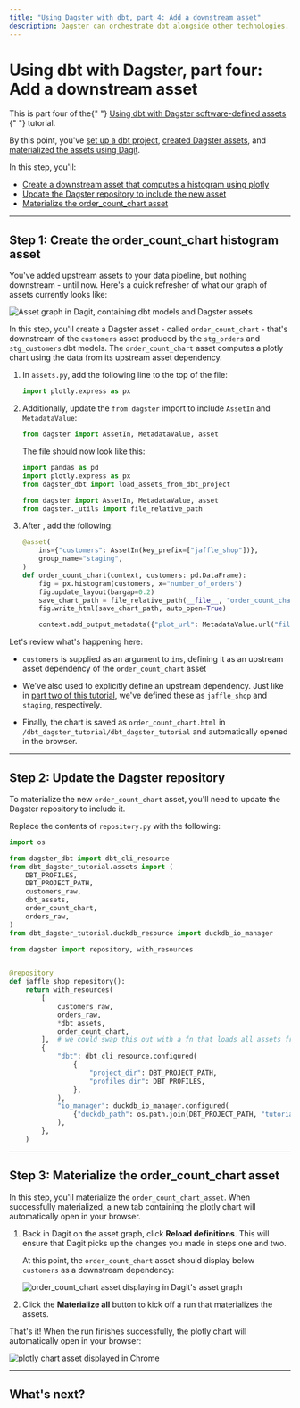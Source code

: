 ```yaml
---
title: "Using Dagster with dbt, part 4: Add a downstream asset"
description: Dagster can orchestrate dbt alongside other technologies.
---
```


# Using dbt with Dagster, part four: Add a downstream asset

<Note>
  This is part four of the{" "}
  <a href="/integrations/dbt/using-dbt-with-dagster">
    Using dbt with Dagster software-defined assets
  </a>{" "}
  tutorial.
</Note>

By this point, you've [set up a dbt project](/integrations/dbt/using-dbt-with-dagster/part-one), [created Dagster assets](/integrations/dbt/using-dbt-with-dagster/part-two), and [materialized the assets using Dagit](/integrations/dbt/using-dbt-with-dagster/part-three).

In this step, you'll:

- [Create a downstream asset that computes a histogram using plotly](#step-1-create-the-order_count_chart-histogram-asset)
- [Update the Dagster repository to include the new asset](#step-2-update-the-dagster-repository)
- [Materialize the order_count_chart asset](#step-3-materialize-the-order_count_chart-asset)

---

## Step 1: Create the order_count_chart histogram asset

You've added upstream assets to your data pipeline, but nothing downstream - until now. Here's a quick refresher of what our graph of assets currently looks like:

<Image
alt="Asset graph in Dagit, containing dbt models and Dagster assets"
src="/images/integrations/dbt/using-dbt-with-dagster/part-three-materialized-assets.png"
width={998}
height={808}
/>

In this step, you'll create a Dagster asset - called `order_count_chart` - that's downstream of the `customers` asset produced by the `stg_orders` and `stg_customers` dbt models. The `order_count_chart` asset computes a plotly chart using the data from its upstream asset dependency.

1. In `assets.py`, add the following line to the top of the file:

   ```python
   import plotly.express as px
   ```

2. Additionally, update the `from dagster` import to include `AssetIn` and `MetadataValue`:

   ```python
   from dagster import AssetIn, MetadataValue, asset
   ```

   The file should now look like this:

   ```python
   import pandas as pd
   import plotly.express as px
   from dagster_dbt import load_assets_from_dbt_project

   from dagster import AssetIn, MetadataValue, asset
   from dagster._utils import file_relative_path
   ```

3. After <PyObject module="dagster_dbt" object="load_assets_from_dbt_project" />, add the following:

   ```python
   @asset(
       ins={"customers": AssetIn(key_prefix=["jaffle_shop"])},
       group_name="staging",
   )
   def order_count_chart(context, customers: pd.DataFrame):
       fig = px.histogram(customers, x="number_of_orders")
       fig.update_layout(bargap=0.2)
       save_chart_path = file_relative_path(__file__, "order_count_chart.html")
       fig.write_html(save_chart_path, auto_open=True)

       context.add_output_metadata({"plot_url": MetadataValue.url("file://" + save_chart_path)})
   ```

Let's review what's happening here:

- `customers` is supplied as an argument to `ins`, defining it as an upstream asset dependency of the `order_count_chart` asset

- We've also used <PyObject object="AssetIn" /> to explicitly define an upstream dependency. Just like in [part two of this tutorial](/integrations/dbt/using-dbt-with-dagster/part-two#step-2-create-the-dagster-assets), we've defined these as `jaffle_shop` and `staging`, respectively.

- Finally, the chart is saved as `order_count_chart.html` in `/dbt_dagster_tutorial/dbt_dagster_tutorial` and automatically opened in the browser.

---

## Step 2: Update the Dagster repository

To materialize the new `order_count_chart` asset, you'll need to update the Dagster repository to include it.

Replace the contents of `repository.py` with the following:

```python
import os

from dagster_dbt import dbt_cli_resource
from dbt_dagster_tutorial.assets import (
    DBT_PROFILES,
    DBT_PROJECT_PATH,
    customers_raw,
    dbt_assets,
    order_count_chart,
    orders_raw,
)
from dbt_dagster_tutorial.duckdb_resource import duckdb_io_manager

from dagster import repository, with_resources


@repository
def jaffle_shop_repository():
    return with_resources(
        [
            customers_raw,
            orders_raw,
            *dbt_assets,
            order_count_chart,
        ],  # we could swap this out with a fn that loads all assets from a file/module
        {
            "dbt": dbt_cli_resource.configured(
                {
                    "project_dir": DBT_PROJECT_PATH,
                    "profiles_dir": DBT_PROFILES,
                },
            ),
            "io_manager": duckdb_io_manager.configured(
                {"duckdb_path": os.path.join(DBT_PROJECT_PATH, "tutorial.duckdb")}
            ),
        },
    )
```

---

## Step 3: Materialize the order_count_chart asset

In this step, you'll materialize the `order_count_chart_asset`. When successfully materialized, a new tab containing the plotly chart will automatically open in your browser.

1. Back in Dagit on the asset graph, click **Reload definitions**. This will ensure that Dagit picks up the changes you made in steps one and two.

   At this point, the `order_count_chart` asset should display below `customers` as a downstream dependency:

   <Image
   alt="order_count_chart asset displaying in Dagit's asset graph"
   src="/images/integrations/dbt/using-dbt-with-dagster/part-four-new-asset.png"
   width={998}
   height={808}
   />

2. Click the **Materialize all** button to kick off a run that materializes the assets.

That's it! When the run finishes successfully, the plotly chart will automatically open in your browser:

<Image
alt="plotly chart asset displayed in Chrome"
src="/images/integrations/dbt/using-dbt-with-dagster/part-four-order-count-chart.png"
width={995}
height={918}
/>

---

## What's next?

<TODO></TODO>
